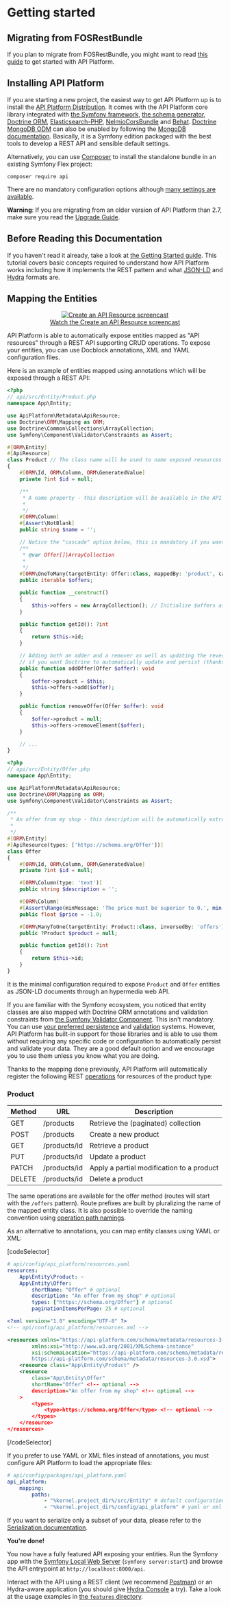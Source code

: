 # Getting started

## Migrating from FOSRestBundle

If you plan to migrate from FOSRestBundle, you might want to read [this guide](migrate-from-fosrestbundle.md) to get started with API Platform.

## Installing API Platform

If you are starting a new project, the easiest way to get API Platform up is to install the [API Platform Distribution](../distribution/index.md).
It comes with the API Platform core library integrated with [the Symfony framework](https://symfony.com), [the schema generator](../schema-generator/),
[Doctrine ORM](https://www.doctrine-project.org), [Elasticsearch-PHP](https://www.elastic.co/guide/en/elasticsearch/client/php-api/current/index.html),
[NelmioCorsBundle](https://github.com/nelmio/NelmioCorsBundle) and [Behat](http://behat.org).
[Doctrine MongoDB ODM](https://www.doctrine-project.org/projects/mongodb-odm.html) can also be enabled by following the [MongoDB documentation](mongodb.md).
Basically, it is a Symfony edition packaged with the best tools to develop a REST API and sensible default settings.

Alternatively, you can use [Composer](http://getcomposer.org) to install the standalone bundle in an existing Symfony Flex
project:

`composer require api`

There are no mandatory configuration options although [many settings are available](configuration.md).

**Warning**: If you are migrating from an older version of API Platform than 2.7, make sure you read the [Upgrade Guide](upgrade-guide.md).

## Before Reading this Documentation

If you haven't read it already, take a look at [the Getting Started guide](../distribution/index.md).
This tutorial covers basic concepts required to understand how API Platform works including how it implements the REST pattern
and what [JSON-LD](http://json-ld.org/) and [Hydra](http://www.hydra-cg.com/) formats are.

## Mapping the Entities

<p align="center" class="symfonycasts"><a href="https://symfonycasts.com/screencast/api-platform/api-resource?cid=apip"><img src="../distribution/images/symfonycasts-player.png" alt="Create an API Resource screencast"/><br />Watch the Create an API Resource screencast</a></p>

API Platform is able to automatically expose entities mapped as "API resources" through a REST API supporting CRUD
operations.
To expose your entities, you can use Docblock annotations, XML and YAML configuration files.

Here is an example of entities mapped using annotations which will be exposed through a REST API:

```php
<?php
// api/src/Entity/Product.php
namespace App\Entity;

use ApiPlatform\Metadata\ApiResource;
use Doctrine\ORM\Mapping as ORM;
use Doctrine\Common\Collections\ArrayCollection;
use Symfony\Component\Validator\Constraints as Assert;

#[ORM\Entity]
#[ApiResource]
class Product // The class name will be used to name exposed resources
{
    #[ORM\Id, ORM\Column, ORM\GeneratedValue]
    private ?int $id = null;

    /**
     * A name property - this description will be available in the API documentation too.
     *
     */
    #[ORM\Column]
    #[Assert\NotBlank]
    public string $name = '';

    // Notice the "cascade" option below, this is mandatory if you want Doctrine to automatically persist the related entity
    /**
     * @var Offer[]|ArrayCollection
     *
     */
    #[ORM\OneToMany(targetEntity: Offer::class, mappedBy: 'product', cascade: ['persist'])]
    public iterable $offers;

    public function __construct()
    {
        $this->offers = new ArrayCollection(); // Initialize $offers as a Doctrine collection
    }

    public function getId(): ?int
    {
        return $this->id;
    }

    // Adding both an adder and a remover as well as updating the reverse relation is mandatory
    // if you want Doctrine to automatically update and persist (thanks to the "cascade" option) the related entity
    public function addOffer(Offer $offer): void
    {
        $offer->product = $this;
        $this->offers->add($offer);
    }

    public function removeOffer(Offer $offer): void
    {
        $offer->product = null;
        $this->offers->removeElement($offer);
    }

    // ...
}
```

```php
<?php
// api/src/Entity/Offer.php
namespace App\Entity;

use ApiPlatform\Metadata\ApiResource;
use Doctrine\ORM\Mapping as ORM;
use Symfony\Component\Validator\Constraints as Assert;

/**
 * An offer from my shop - this description will be automatically extracted from the PHPDoc to document the API.
 *
 */
#[ORM\Entity]
#[ApiResource(types: ['https://schema.org/Offer'])]
class Offer
{
    #[ORM\Id, ORM\Column, ORM\GeneratedValue]
    private ?int $id = null;

    #[ORM\Column(type: 'text')]
    public string $description = '';

    #[ORM\Column]
    #[Assert\Range(minMessage: 'The price must be superior to 0.', min: 0)]
    public float $price = -1.0;

    #[ORM\ManyToOne(targetEntity: Product::class, inversedBy: 'offers')]
    public ?Product $product = null;

    public function getId(): ?int
    {
        return $this->id;
    }
}
```

It is the minimal configuration required to expose `Product` and `Offer` entities as JSON-LD documents through an hypermedia
web API.

If you are familiar with the Symfony ecosystem, you noticed that entity classes are also mapped with Doctrine ORM annotations
and validation constraints from [the Symfony Validator Component](http://symfony.com/doc/current/book/validation.html).
This isn't mandatory. You can use [your preferred persistence](data-providers.md) and [validation](validation.md) systems.
However, API Platform has built-in support for those libraries and is able to use them without requiring any specific
code or configuration to automatically persist and validate your data. They are a good default option and we encourage you to use
them unless you know what you are doing.

Thanks to the mapping done previously, API Platform will automatically register the following REST [operations](operations.md)
for resources of the product type:

### Product

| Method | URL            | Description                               |
| ------ | -------------- | ----------------------------------------- |
| GET    | /products      | Retrieve the (paginated) collection       |
| POST   | /products      | Create a new product                      |
| GET    | /products/id | Retrieve a product                        |
| PUT    | /products/id | Update a product                          |
| PATCH  | /products/id | Apply a partial modification to a product |
| DELETE | /products/id | Delete a product                          |

The same operations are available for the offer method (routes will start with the `/offers` pattern).
Route prefixes are built by pluralizing the name of the mapped entity class.
It is also possible to override the naming convention using [operation path namings](operation-path-naming.md).

As an alternative to annotations, you can map entity classes using YAML or XML:

[codeSelector]

```yaml
# api/config/api_platform/resources.yaml
resources:
    App\Entity\Product: ~
    App\Entity\Offer:
        shortName: "Offer" # optional
        description: "An offer from my shop" # optional
        types: ["https://schema.org/Offer"] # optional
        paginationItemsPerPage: 25 # optional
```

```xml
<?xml version="1.0" encoding="UTF-8" ?>
<!-- api/config/api_platform/resources.xml -->

<resources xmlns="https://api-platform.com/schema/metadata/resources-3.0"
        xmlns:xsi="http://www.w3.org/2001/XMLSchema-instance"
        xsi:schemaLocation="https://api-platform.com/schema/metadata/resources-3.0
        https://api-platform.com/schema/metadata/resources-3.0.xsd">
    <resource class="App\Entity\Product" />
    <resource
        class="App\Entity\Offer"
        shortName="Offer" <!-- optional -->
        description="An offer from my shop" <!-- optional -->
    >
        <types>
            <type>https://schema.org/Offer</type> <!-- optional -->
        </types>
    </resource>
</resources>
```

[/codeSelector]

If you prefer to use YAML or XML files instead of annotations, you must configure API Platform to load the appropriate files:

```yaml
# api/config/packages/api_platform.yaml
api_platform:
    mapping:
        paths:
            - "%kernel.project_dir%/src/Entity" # default configuration for annotations
            - "%kernel.project_dir%/config/api_platform" # yaml or xml directory configuration
```

If you want to serialize only a subset of your data, please refer to the [Serialization documentation](serialization.md).

**You're done!**

You now have a fully featured API exposing your entities.
Run the Symfony app with the [Symfony Local Web Server](https://symfony.com/doc/current/setup/symfony_server.html) (`symfony server:start`) and browse the API entrypoint at `http://localhost:8000/api`.

Interact with the API using a REST client (we recommend [Postman](https://www.getpostman.com/)) or an Hydra-aware application
(you should give [Hydra Console](https://github.com/lanthaler/HydraConsole) a try). Take
a look at the usage examples in [the `features` directory](https://github.com/api-platform/core/tree/main/features).
